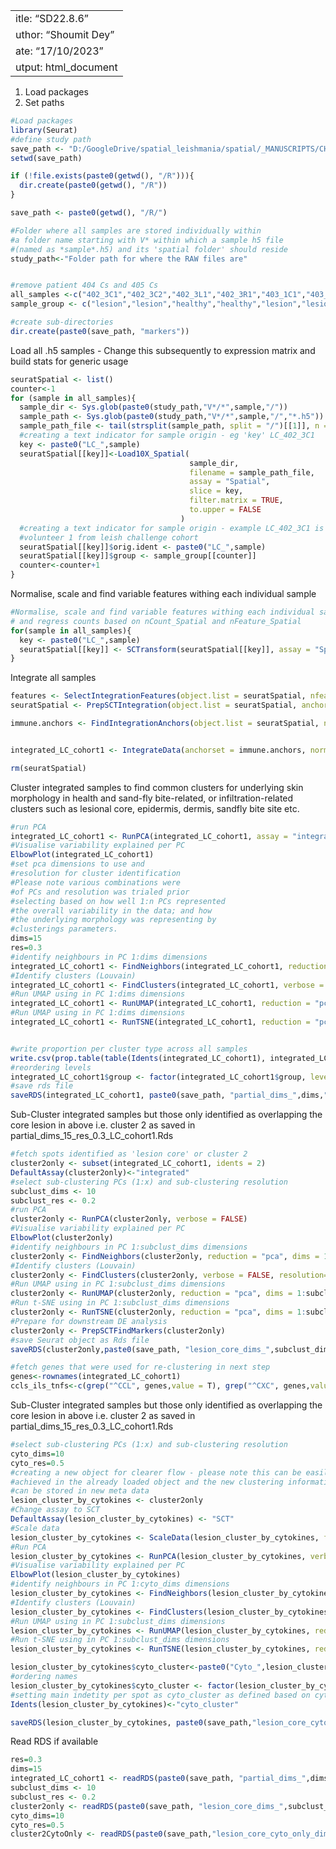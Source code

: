  ---
title: "SD22.8.6"
author: "Shoumit Dey"
date: "17/10/2023"
output: html_document
---
1. Load packages
2. Set paths
```{r message=FALSE}
#Load packages
library(Seurat)
#define study path
save_path <- "D:/GoogleDrive/spatial_leishmania/spatial/_MANUSCRIPTS/CHIM1/GITHUB_PLAYGROUND/"#"Add your path here"
setwd(save_path)

if (!file.exists(paste0(getwd(), "/R"))){
  dir.create(paste0(getwd(), "/R"))
}

save_path <- paste0(getwd(), "/R/")

#Folder where all samples are stored individually within
#a folder name starting with V* within which a sample h5 file
#(named as *sample*.h5) and its 'spatial folder' should reside 
study_path<-"Folder path for where the RAW files are"


#remove patient 404 Cs and 405 Cs
all_samples <-c("402_3C1","402_3C2","402_3L1","402_3R1","403_1C1","403_1C2","403_1L1","403_1L2","013_8C1", "013_8C2", "013_8L1", "013_8R1")
sample_group <- c("lesion","lesion","healthy","healthy","lesion","lesion","healthy","healthy","lesion","lesion","healthy","healthy")

#create sub-directories
dir.create(paste0(save_path, "markers"))

```
Load all .h5 samples
- Change this subsequently to expression matrix and build stats for generic usage
```{r loadSeurath5}

seuratSpatial <- list()
counter<-1
for (sample in all_samples){
  sample_dir <- Sys.glob(paste0(study_path,"V*/*",sample,"/"))
  sample_path <- Sys.glob(paste0(study_path,"V*/*",sample,"/","*.h5"))
  sample_path_file <- tail(strsplit(sample_path, split = "/")[[1]], n = 1)
  #creating a text indicator for sample origin - eg 'key' LC_402_3C1
  key <- paste0("LC_",sample)
  seuratSpatial[[key]]<-Load10X_Spatial(
                                        sample_dir,
                                        filename = sample_path_file,
                                        assay = "Spatial",
                                        slice = key,
                                        filter.matrix = TRUE,
                                        to.upper = FALSE
                                      )
  #creating a text indicator for sample origin - example LC_402_3C1 is 
  #volunteer 1 from leish challenge cohort
  seuratSpatial[[key]]$orig.ident <- paste0("LC_",sample)
  seuratSpatial[[key]]$group <- sample_group[[counter]]
  counter<-counter+1
}

```
Normalise, scale and find variable features withing each individual sample
```{r SCTRansform, warning=FALSE}

#Normalise, scale and find variable features withing each individual sample
# and regress counts based on nCount_Spatial and nFeature_Spatial
for(sample in all_samples){
  key <- paste0("LC_",sample)
  seuratSpatial[[key]] <- SCTransform(seuratSpatial[[key]], assay = "Spatial", verbose = FALSE, vars.to.regress = c("nCount_Spatial", "nFeature_Spatial"))
}

```
Integrate all samples
```{r integrate_workflow_for_spatial}

features <- SelectIntegrationFeatures(object.list = seuratSpatial, nfeatures = 3000)
seuratSpatial <- PrepSCTIntegration(object.list = seuratSpatial, anchor.features = features)

immune.anchors <- FindIntegrationAnchors(object.list = seuratSpatial, normalization.method = "SCT", anchor.features = features)


integrated_LC_cohort1 <- IntegrateData(anchorset = immune.anchors, normalization.method = "SCT")

rm(seuratSpatial)
```
Cluster integrated samples to find common clusters for underlying skin morphology in health and sand-fly bite-related, or infiltration-related clusters such as 
lesional core, epidermis, dermis, sandfly bite site etc.
```{r clustering}
#run PCA
integrated_LC_cohort1 <- RunPCA(integrated_LC_cohort1, assay = "integrated", verbose = FALSE)
#Visualise variability explained per PC
ElbowPlot(integrated_LC_cohort1)
#set pca dimensions to use and 
#resolution for cluster identification
#Please note various combinations were 
#of PCs and resolution was trialed prior
#selecting based on how well 1:n PCs represented
#the overall variability in the data; and how 
#the underlying morphology was representing by 
#clusterings parameters.
dims=15
res=0.3
#identify neighbours in PC 1:dims dimensions
integrated_LC_cohort1 <- FindNeighbors(integrated_LC_cohort1, reduction = "pca", dims = 1:dims)
#Identify clusters (Louvain)
integrated_LC_cohort1 <- FindClusters(integrated_LC_cohort1, verbose = FALSE, resolution = res)
#Run UMAP using in PC 1:dims dimensions
integrated_LC_cohort1 <- RunUMAP(integrated_LC_cohort1, reduction = "pca", dims = 1:dims)
#Run UMAP using in PC 1:dims dimensions
integrated_LC_cohort1 <- RunTSNE(integrated_LC_cohort1, reduction = "pca", dims = 1:dims)


#write proportion per cluster type across all samples
write.csv(prop.table(table(Idents(integrated_LC_cohort1), integrated_LC_cohort1$orig.ident), margin = 2), paste0(save_path, "/markers/", "_ident_proportions_sample.csv"), row.names =TRUE)
#reordering levels
integrated_LC_cohort1$group <- factor(integrated_LC_cohort1$group, levels = c("healthy","lesion"))
#save rds file
saveRDS(integrated_LC_cohort1, paste0(save_path, "partial_dims_",dims,"_res_",res,"LC_cohort1.Rds"))
```
Sub-Cluster integrated samples but those only identified as overlapping the core lesion in above i.e. cluster 2 as saved in partial_dims_15_res_0.3_LC_cohort1.Rds
```{r sub_clustering_the_core_lesion}
#fetch spots identified as 'lesion core' or cluster 2
cluster2only <- subset(integrated_LC_cohort1, idents = 2)
DefaultAssay(cluster2only)<-"integrated"
#select sub-clustering PCs (1:x) and sub-clustering resolution 
subclust_dims <- 10
subclust_res <- 0.2
#run PCA
cluster2only <- RunPCA(cluster2only, verbose = FALSE)
#Visualise variability explained per PC
ElbowPlot(cluster2only)
#identify neighbours in PC 1:subclust_dims dimensions
cluster2only <- FindNeighbors(cluster2only, reduction = "pca", dims = 1:subclust_dims)
#Identify clusters (Louvain)
cluster2only <- FindClusters(cluster2only, verbose = FALSE, resolution=subclust_res)
#Run UMAP using in PC 1:subclust_dims dimensions
cluster2only <- RunUMAP(cluster2only, reduction = "pca", dims = 1:subclust_dims)
#Run t-SNE using in PC 1:subclust_dims dimensions  
cluster2only <- RunTSNE(cluster2only, reduction = "pca", dims = 1:subclust_dims)
#Prepare for downstream DE analysis
cluster2only <- PrepSCTFindMarkers(cluster2only)
#save Seurat object as Rds file
saveRDS(cluster2only,paste0(save_path, "lesion_core_dims_",subclust_dims,"_res_",subclust_res,".Rds"))
```

```{r cyto_genes}
#fetch genes that were used for re-clustering in next step
genes<-rownames(integrated_LC_cohort1)
ccls_ils_tnfs<-c(grep("^CCL", genes,value = T), grep("^CXC", genes,value = T), grep("^TNF", genes,value = T), grep("^IL", genes,value = T), grep("^IFN", genes,value = T))
```
Sub-Cluster integrated samples but those only identified as overlapping the core lesion in above i.e. cluster 2 as saved in partial_dims_15_res_0.3_LC_cohort1.Rds
```{r re_clustering_by_cytokines_for_lesion_core}
#select sub-clustering PCs (1:x) and sub-clustering resolution 
cyto_dims=10
cyto_res=0.5
#creating a new object for clearer flow - please note this can be easily
#achieved in the already loaded object and the new clustering information
#can be stored in new meta data
lesion_cluster_by_cytokines <- cluster2only
#Change assay to SCT
DefaultAssay(lesion_cluster_by_cytokines) <- "SCT"
#Scale data
lesion_cluster_by_cytokines <- ScaleData(lesion_cluster_by_cytokines, features = ccls_ils_tnfs)
#Run PCA
lesion_cluster_by_cytokines <- RunPCA(lesion_cluster_by_cytokines, verbose = TRUE, features = ccls_ils_tnfs)
#Visualise variability explained per PC
ElbowPlot(lesion_cluster_by_cytokines)
#identify neighbours in PC 1:cyto_dims dimensions
lesion_cluster_by_cytokines <- FindNeighbors(lesion_cluster_by_cytokines, reduction = "pca", dims = 1:cyto_dims)
#Identify clusters (Louvain)
lesion_cluster_by_cytokines <- FindClusters(lesion_cluster_by_cytokines, verbose = TRUE, resolution = cyto_res)
#Run UMAP using in PC 1:subclust_dims dimensions
lesion_cluster_by_cytokines <- RunUMAP(lesion_cluster_by_cytokines, reduction = "pca", dims = 1:cyto_dims)
#Run t-SNE using in PC 1:subclust_dims dimensions
lesion_cluster_by_cytokines <- RunTSNE(lesion_cluster_by_cytokines, reduction = "pca", dims = 1:cyto_dims, check_duplicates=F)

lesion_cluster_by_cytokines$cyto_cluster<-paste0("Cyto_",lesion_cluster_by_cytokines$seurat_clusters)
#ordering names
lesion_cluster_by_cytokines$cyto_cluster <- factor(lesion_cluster_by_cytokines$cyto_cluster,levels=c("Cyto_0","Cyto_1","Cyto_2","Cyto_3","Cyto_4","Cyto_5"))
#setting main indetity per spot as cyto_cluster as defined based on cytokine-based clustering 
Idents(lesion_cluster_by_cytokines)<-"cyto_cluster"

saveRDS(lesion_cluster_by_cytokines, paste0(save_path,"lesion_core_cyto_only_dims_",cyto_dims,"_res_",cyto_res,".Rds"))
```
Read RDS if available
```{r read_RDS_if_available}
res=0.3
dims=15
integrated_LC_cohort1 <- readRDS(paste0(save_path, "partial_dims_",dims,"_res_",res,"_LC_cohort1.Rds"))
subclust_dims <- 10
subclust_res <- 0.2
cluster2only <- readRDS(paste0(save_path, "lesion_core_dims_",subclust_dims,"_res_",subclust_res,".Rds"))
cyto_dims=10
cyto_res=0.5
cluster2CytoOnly <- readRDS(paste0(save_path,"lesion_core_cyto_only_dims_",cyto_dims,"_res_",cyto_res,".Rds"))
```



